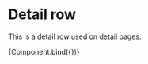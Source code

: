 
<Meta title="Elements/Detail row" component={DetailRow} />

# Detail row

This is a detail row used on detail pages.


<Canvas>
  <Story
    name="Detail row"
    args={{
      subheading: "Description",
      text: "Example text of detail row text.",
      type: "text",
      value: 0,
      low: false,
      medium: true,
      high: false,
    }}>
    {Component.bind({})}
  </Story>
</Canvas>

